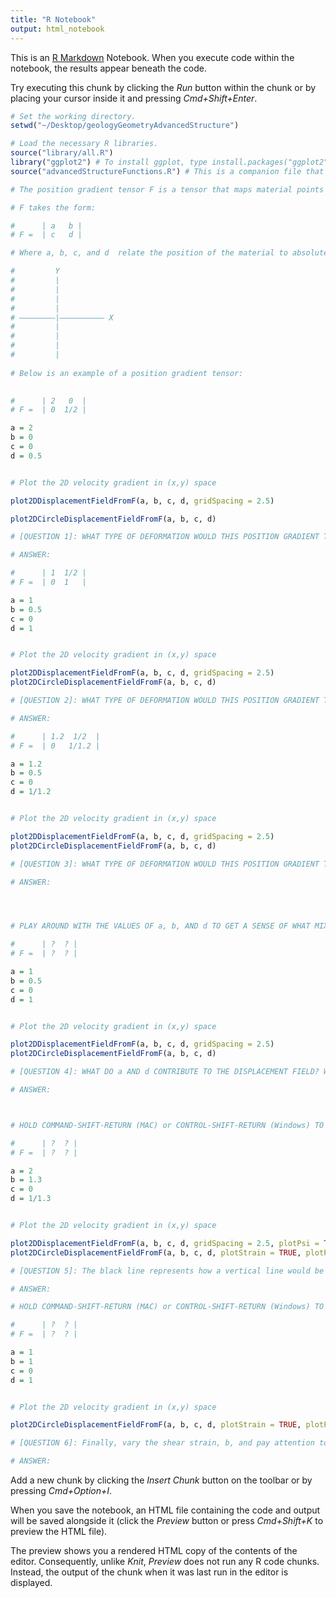 ```yaml
---
title: "R Notebook"
output: html_notebook
---
```


This is an [R Markdown](http://rmarkdown.rstudio.com) Notebook. When you execute code within the notebook, the results appear beneath the code. 

Try executing this chunk by clicking the *Run* button within the chunk or by placing your cursor inside it and pressing *Cmd+Shift+Enter*. 

```r
# Set the working directory.
setwd("~/Desktop/geologyGeometryAdvancedStructure")

# Load the necessary R libraries.
source("library/all.R")
library("ggplot2") # To install ggplot, type install.packages("ggplot2") into the console. 
source("advancedStructureFunctions.R") # This is a companion file that contains some functions specifically written for this script. 
```


```r

# The position gradient tensor F is a tensor that maps material points to absolute positions. In this homework, we will use work with the 2D case, in which L is a 2x2 matrix. 

# F takes the form: 

#      | a   b |
# F =  | c   d |

# Where a, b, c, and d  relate the position of the material to absolute positions in XY space.

#         Y
#         |
#         |
#         |
#         | 
# ————————|—————————— X
#         |
#         |
#         | 
#         |
     
# Below is an example of a position gradient tensor:
     

#      | 2   0  |
# F =  | 0  1/2 |

a = 2
b = 0
c = 0
d = 0.5


# Plot the 2D velocity gradient in (x,y) space

plot2DDisplacementFieldFromF(a, b, c, d, gridSpacing = 2.5)

plot2DCircleDisplacementFieldFromF(a, b, c, d)

# [QUESTION 1]: WHAT TYPE OF DEFORMATION WOULD THIS POSITION GRADIENT TENSOR LEAD TO?

# ANSWER:

```

```r

#      | 1  1/2 |
# F =  | 0  1   |

a = 1
b = 0.5
c = 0
d = 1


# Plot the 2D velocity gradient in (x,y) space

plot2DDisplacementFieldFromF(a, b, c, d, gridSpacing = 2.5)
plot2DCircleDisplacementFieldFromF(a, b, c, d)

# [QUESTION 2]: WHAT TYPE OF DEFORMATION WOULD THIS POSITION GRADIENT TENSOR LEAD TO?

# ANSWER:

```

```r



#      | 1.2  1/2  |
# F =  | 0   1/1.2 |

a = 1.2
b = 0.5
c = 0
d = 1/1.2


# Plot the 2D velocity gradient in (x,y) space

plot2DDisplacementFieldFromF(a, b, c, d, gridSpacing = 2.5)
plot2DCircleDisplacementFieldFromF(a, b, c, d)

# [QUESTION 3]: WHAT TYPE OF DEFORMATION WOULD THIS POSITION GRADIENT TENSOR LEAD TO?

# ANSWER:





```
```r
# PLAY AROUND WITH THE VALUES OF a, b, AND d TO GET A SENSE OF WHAT MIXTURES OF THEM DO. HINT: NOTICE THAT IF a AND d ARE NOT INVERSES OF EACH OTHER (e.g. a = 1/d), THEN THE MATERIAL EXPERIENCES DILATION, AKA VOLUME CHANGE. 

#      | ?  ? |
# F =  | ?  ? |

a = 1
b = 0.5
c = 0
d = 1


# Plot the 2D velocity gradient in (x,y) space

plot2DDisplacementFieldFromF(a, b, c, d, gridSpacing = 2.5)
plot2DCircleDisplacementFieldFromF(a, b, c, d)

# [QUESTION 4]: WHAT DO a AND d CONTRIBUTE TO THE DISPLACEMENT FIELD? WHAT DO b AND c CONTRIBUTE?

# ANSWER:




```


```r

# HOLD COMMAND-SHIFT-RETURN (MAC) or CONTROL-SHIFT-RETURN (Windows) TO PLOT BOTH PLOTS 

#      | ?  ? |
# F =  | ?  ? |

a = 2
b = 1.3
c = 0
d = 1/1.3


# Plot the 2D velocity gradient in (x,y) space

plot2DDisplacementFieldFromF(a, b, c, d, gridSpacing = 2.5, plotPsi = TRUE, plotStrain = TRUE)
plot2DCircleDisplacementFieldFromF(a, b, c, d, plotStrain = TRUE, plotPsi = TRUE)

# [QUESTION 5]: The black line represents how a vertical line would be offset by the deformation. The grey line in the circle plot is the direction of maximum stretch associated with the finite strain of material affected by this displacement field. Play around with different values in the deformation matrix to interrogate the relationship between these two lines. 

# ANSWER:

```


```r

# HOLD COMMAND-SHIFT-RETURN (MAC) or CONTROL-SHIFT-RETURN (Windows) TO PLOT BOTH PLOTS 

#      | ?  ? |
# F =  | ?  ? |

a = 1
b = 1
c = 0
d = 1


# Plot the 2D velocity gradient in (x,y) space

plot2DCircleDisplacementFieldFromF(a, b, c, d, plotStrain = TRUE, plotPsi = TRUE)

# [QUESTION 6]: Finally, vary the shear strain, b, and pay attention to how the material line (black) and finite strain (grey) track with the point particles (black to grey dots). With increased amount of shear, does the material line stayed anchored to the same dots? How about the finite strain? Explain why the finite strain and matrial paths behave differently. 

# ANSWER:


```


Add a new chunk by clicking the *Insert Chunk* button on the toolbar or by pressing *Cmd+Option+I*.

When you save the notebook, an HTML file containing the code and output will be saved alongside it (click the *Preview* button or press *Cmd+Shift+K* to preview the HTML file). 

The preview shows you a rendered HTML copy of the contents of the editor. Consequently, unlike *Knit*, *Preview* does not run any R code chunks. Instead, the output of the chunk when it was last run in the editor is displayed.

